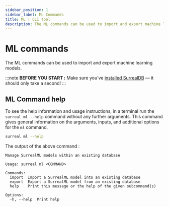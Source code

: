 ```yaml
---
sidebar_position: 1
sidebar_label: ML Commands
title: ML | CLI tool
description: The ML commands can be used to import and export machine learning models.
---
```


# ML commands

The ML commands can be used to import and export machine learning models.

:::note
__BEFORE YOU START :__ Make sure you’ve [installed SurrealDB](/docs/surrealdb/installation) — it should only take a second!
:::


## ML Command help
To see the help information and usage instructions, in a terminal run the `surreal ml --help` command without any further arguments. This command gives general information on the arguments, inputs, and additional options for the `ml` command.

```bash
surreal ml --help
```

The output of the above command :


```
Manage SurrealML models within an existing database

Usage: surreal ml <COMMAND>

Commands:
  import  Import a SurrealML model into an existing database
  export  Export a SurrealML model from an existing database
  help    Print this message or the help of the given subcommand(s)

Options:
  -h, --help  Print help
```

<br />